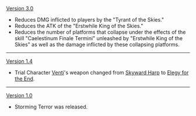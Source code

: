 {{Change History/Header}}
[[Version 3.0]]
* Reduces DMG inflicted to players by the "Tyrant of the Skies."
* Reduces the ATK of the "Erstwhile King of the Skies."
* Reduces the number of platforms that collapse under the effects of the skill "Caelestinum Finale Termini" unleashed by "Erstwhile King of the Skies" as well as the damage inflicted by these collapsing platforms.
----
[[Version 1.4]]
*Trial Character [[Venti]]'s weapon changed from [[Skyward Harp]] to [[Elegy for the End]].
----
[[Version 1.0]]
*Storming Terror was released.